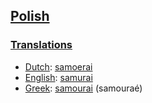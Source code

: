 ==[[Polish]]==
===[[Translations]]===

*[[Dutch]]: [[samoerai]]
*[[English]]: [[samurai]]
*[[Greek]]: [[samourai]] (samoura&eacute;)